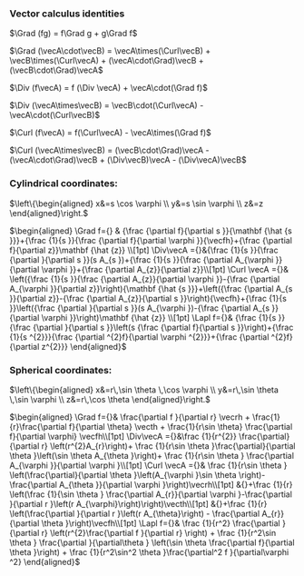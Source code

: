 ### Vector calculus identities

$\Grad (fg) = f\Grad g + g\Grad f$

$\Grad (\vecA\cdot\vecB) =  \vecA\times(\Curl\vecB) + \vecB\times(\Curl\vecA) + (\vecA\cdot\Grad)\vecB  + (\vecB\cdot\Grad)\vecA$

$\Div (f\vecA) = f  (\Div \vecA) + \vecA\cdot(\Grad f)$

$\Div (\vecA\times\vecB) =  \vecB\cdot(\Curl\vecA) - \vecA\cdot(\Curl\vecB)$

$\Curl (f\vecA) = f(\Curl\vecA) - \vecA\times(\Grad f)$

$\Curl (\vecA\times\vecB) =  (\vecB\cdot\Grad)\vecA - (\vecA\cdot\Grad)\vecB + (\Div\vecB)\vecA  - (\Div\vecA)\vecB$

### Cylindrical coordinates:

$\left\{\begin{aligned}
x&=s \cos \varphi \\
y&=s \sin \varphi \\
z&=z
\end{aligned}\right.$

$\begin{aligned}
\Grad f={} & {\frac {\partial f}{\partial s  }}{\mathbf {\hat {s  }}}+{\frac {1}{s  }}{\frac {\partial f}{\partial \varphi }}{\vecfh}+{\frac {\partial f}{\partial z}}\mathbf {\hat {z}} \\[1pt]
\Div\vecA ={}&{\frac {1}{s  }}{\frac {\partial }{\partial s  }}(s  A_{s  })+{\frac {1}{s  }}{\frac {\partial A_{\varphi }}{\partial \varphi }}+{\frac {\partial A_{z}}{\partial z}}\\[1pt]
\Curl \vecA ={}& \left({\frac {1}{s  }}{\frac {\partial A_{z}}{\partial \varphi }}-{\frac {\partial A_{\varphi }}{\partial z}}\right){\mathbf {\hat {s  }}}+\left({\frac {\partial A_{s  }}{\partial z}}-{\frac {\partial A_{z}}{\partial s  }}\right){\vecfh}+{\frac {1}{s  }}\left({\frac {\partial }{\partial s  }}(s  A_{\varphi })-{\frac {\partial A_{s  }}{\partial \varphi }}\right)\mathbf {\hat {z}} \\[1pt]
\Lapl f={}& {\frac {1}{s  }}{\frac {\partial }{\partial s  }}\left(s  {\frac {\partial f}{\partial s  }}\right)+{\frac {1}{s  ^{2}}}{\frac {\partial ^{2}f}{\partial \varphi ^{2}}}+{\frac {\partial ^{2}f}{\partial z^{2}}}
\end{aligned}$

### Spherical coordinates:

$\left\{\begin{aligned}
x&=r\,\sin \theta \,\cos \varphi \\
y&=r\,\sin \theta \,\sin \varphi \\
z&=r\,\cos \theta 
\end{aligned}\right.$

$\begin{aligned}
\Grad f={}& \frac{\partial f }{\partial r} \vecrh + 
             \frac{1}{r}\frac{\partial f}{\partial \theta} \vecth +
              \frac{1}{r\sin \theta} \frac{\partial f}{\partial \varphi} \vecfh\\[1pt]
\Div\vecA ={}&\frac {1}{r^{2}}  \frac{\partial}{\partial r} \left(r^{2}A_{r}\right)+ \frac {1}{r\sin \theta }\frac{\partial}{\partial \theta }\left(\sin \theta A_{\theta }\right)+ \frac {1}{r\sin \theta } \frac{\partial A_{\varphi }}{\partial \varphi }\\[1pt]
\Curl \vecA ={}& \frac {1}{r\sin \theta } \left(\frac{\partial}{\partial \theta }\left(A_{\varphi }\sin \theta \right)-\frac{\partial A_{\theta }}{\partial \varphi }\right)\vecrh\\[1pt]
&{}+\frac {1}{r} \left(\frac {1}{\sin \theta } \frac{\partial A_{r}}{\partial \varphi }-\frac{\partial }{\partial r }\left(r A_{\varphi}\right)\right)\vecth\\[1pt] 
&{}+\frac {1}{r} \left(\frac{\partial }{\partial r }\left(r A_{\theta}\right) - \frac{\partial A_{r}}{\partial \theta }\right)\vecfh\\[1pt]
\Lapl f={}& \frac {1}{r^2} \frac{\partial }{\partial r} \left(r^{2}\frac{\partial f }{\partial r} \right) + \frac {1}{r^2\sin \theta } \frac{\partial }{\partial\theta } \left(\sin \theta \frac{\partial f}{\partial \theta }\right) + \frac {1}{r^2\sin^2 \theta }\frac{\partial^2 f }{\partial\varphi ^2}
\end{aligned}$
